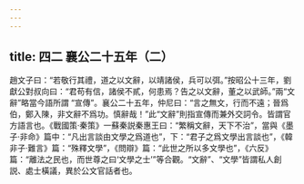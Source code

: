 ```yaml
---
---
---
```

title: 四二 襄公二十五年（二）
---




趙文子曰：“若敬行其禮，道之以文辭，以靖諸侯，兵可以弭。”按昭公十三年，劉獻公對叔向曰：“君苟有信，諸侯不貳，何患焉？告之以文辭，董之以武師。”兩“文辭”略當今語所謂 “宣傳”。襄公二十五年，仲尼曰：“言之無文，行而不遠；晉爲伯，鄭入陳，非文辭不爲功。慎辭哉！”此“文辭”則指宣傳而兼外交詞令。皆謂官方語言也。《戰國策·秦策》一蘇秦説秦惠王曰：“繁稱文辭，天下不治”，當與《墨子·非命》篇中：“凡出言談由文學之爲道也”，下：“君子之爲文學出言談也”，《韓非子·難言》篇：“殊釋文學”，《問辯》篇：“此世之所以多文學也”，《六反》篇：“離法之民也，而世尊之曰‘文學之士’”等合觀。“文辭”、“文學”皆謂私人創説、處士橫議，異於公文官話者也。
